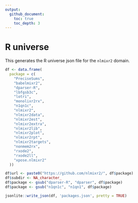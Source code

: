 ```yaml
---
output:
  github_document:
    toc: true
    toc_depth: 3
---
```


# R universe

This generates the R universe json file for the `nlmixr2` domain.

```r
df <- data.frame(
  package = c(
    "PreciseSums",
    "babelmixr2",
    "dparser-R",
    "lbfgsb3c",
    "lotri",
    "monolixr2rx",
    "n1qn1c",
    "nlmixr2",
    "nlmixr2data",
    "nlmixr2est",
    "nlmixr2extra",
    "nlmixr2lib",
    "nlmixr2plot",
    "nlmixr2rpt",
    "nlmixr2targets",
    "nonmem2rx",
    "rxode2",
    "rxode2ll",
    "xpose.nlmixr2"
  ))

df$url <- paste0("https://github.com/nlmixr2/", df$package)
df$subdir <- NA_character_
df$package <- gsub("dparser-R", "dparser", df$package)
df$package <- gsub("n1qn1c", "n1qn1", df$package)

jsonlite::write_json(df, 'packages.json', pretty = TRUE)
```
